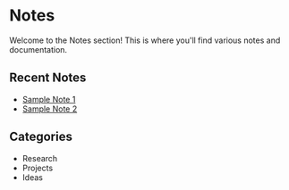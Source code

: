 # Notes

Welcome to the Notes section! This is where you'll find various notes and documentation.

## Recent Notes

- [Sample Note 1](/notes/sample1)
- [Sample Note 2](/notes/sample2)

## Categories

- Research
- Projects
- Ideas 